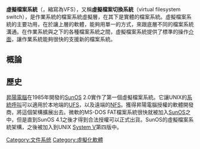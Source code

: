 {{multiple issues|
{{expand|time=2014-05-13T03:32:51+00:00}}
{{expert|time=2014-05-13T03:32:51+00:00}}
{{unreferenced|time=2014-05-13T03:32:51+00:00}}
}}
{{NoteTA|G1=IT}}
'''虛擬檔案系統'''（{{lang-en|Virtual file system}}，縮寫為VFS），又稱'''虛擬檔案切換系統'''（virtual filesystem switch），是作業系統的檔案系統虛擬層，在其下是實體的檔案系統。虛擬檔案系統的主要功用，在於讓上層的軟體，能夠用單一的方式，來跟底層不同的檔案系統溝通。在作業系統與之下的各種檔案系統之間，虛擬檔案系統提供了標準的操作[[介面_(資訊科技)|介面]]，讓作業系統能夠很快的支援新的檔案系統。
==概論==
==歷史==
[[昇陽電腦|昇陽電腦]]在1985年開發的[[SunOS|SunOS]] 2.0實作了第一個虛擬檔案系統。它讓UNIX的[[系統呼叫|系統呼叫]]可以適用於本地端的[[UFS|UFS]]，以及遠端的[[网络文件系统|NFS]]。獲得昇陽電腦授權的軟體開發商，將這個架構擴展出去。微軟的MS-DOS FAT檔案系統很快就被加入[[SunOS|SunOS]]之中，但是直到SunOS 4.1之後才得到合法授權可以正式出貨。SunOS的虛擬檔案系統架構，之後被加入到UNIX [[System_V|System V]]第四版中。
{{DEFAULTSORT:VFS}}
{{文件系统}}
[[Category:文件系统|Category:文件系统]]
[[Category:虛擬化軟體|Category:虛擬化軟體]]